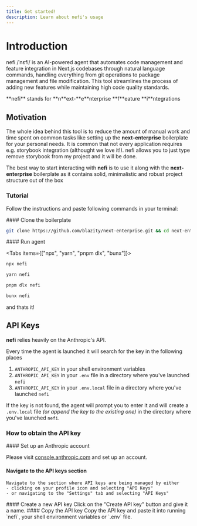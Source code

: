 ```yaml
---
title: Get started!
description: Learn about nefi's usage
---
```



# Introduction

nefi /ˈnɛfi/ is an AI-powered agent that automates code management and feature integration in Next.js codebases through natural language commands, handling everything from git operations to package management and file modification. This tool streamlines the process of adding new features while maintaining high code quality standards.

 
<Accordions>
  <Accordion title="Why is it called nefi?">
    **nefi** stands for **n**ext-**e**nterprise **f**eature **i**ntegrations   
  </Accordion>
</Accordions>

## Motivation

The whole idea behind this tool is to reduce the amount of manual work and time spent on common tasks like setting up the **next-enterprise** boilerplate for your personal needs. It is common that not every application requires e.g. storybook integration (althought we love it!). nefi allows you to just type remove storybook from my project and it will be done.

The best way to start interacting with **nefi** is to use it along with the **next-enterprise** boilerplate as it contains
solid, minimalistic and robust project structure out of the box

### Tutorial

Follow the instructions and paste following commands in your terminal:

<Steps>
 <Step>
   #### Clone the boilerplate

```sh
git clone https://github.com/blazity/next-enterprise.git && cd next-enterprise
```

 </Step>
 <Step>
  #### Run agent

<Tabs items={["npx", "yarn", "pnpm dlx", "bunx"]}>
  ```ts tab 
  npx nefi
   ```

  ```ts tab yarn
  yarn nefi
  ```

  ```ts tab pnpm dlx
  pnpm dlx nefi
  ```

  ```ts tab bunx
  bunx nefi
  ```
</Tabs>

 </Step>
</Steps>

and thats it! 

## API Keys 

**nefi** relies heavily on the Anthropic's API.

Every time the agent is launched it will search for the key in the following places

1. `ANTHROPIC_API_KEY` in your shell environment variables
2. `ANTHROPIC_API_KEY` in your `.env` file in a directory where you've launched `nefi`
3. `ANTHROPIC_API_KEY` in your `.env.local` file in a directory where you've launched `nefi`

If the key is not found, the agent will prompt you to enter it and will create a `.env.local` file _(or append the key to the existing one)_ in the directory where you've launched `nefi`.


### How to obtain the API key

<Steps>
 <Step>
   #### Set up an Anthropic account 

   Please visit [console.anthropic.com](https://console.anthropic.com) and set up an account.
 </Step>
 <Step>
 #### Navigate to the API keys section
    Navigate to the section where API keys are being managed by either
    - clicking on your profile icon and selecting "API Keys"
    - or navigating to the "Settings" tab and selecting "API Keys"
 </Step>
 <Step>
   #### Create a new API key
   Click on the "Create API key" button and give it a name.
 </Step>
 <Step>
   #### Copy the API key
   Copy the API key and paste it into running `nefi`, your shell environment variables or `.env` file.
 </Step>
</Steps>
